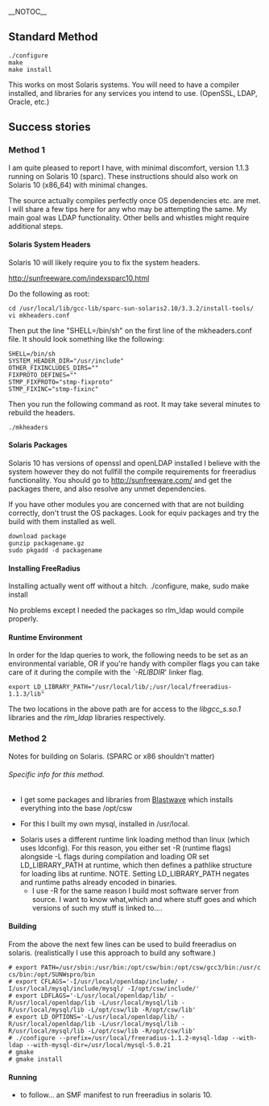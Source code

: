 __NOTOC__

==Standard Method==

 ./configure
 make
 make install

This works on most Solaris systems.  You will need to have a compiler installed, and libraries for any services you intend to use. (OpenSSL, LDAP, Oracle, etc.)

==Success stories==

===Method 1===

I am quite pleased to report I have, with minimal discomfort, version
1.1.3 running on Solaris 10 (sparc). These instructions should also work on Solaris 10 (x86_64) with minimal changes.

The source actually compiles perfectly once OS dependencies etc. are met.
I will share a few tips here for any who may be attempting the same.
My main goal was LDAP functionality.  Other bells and whistles might require
additional steps.

====Solaris System Headers====

Solaris 10 will likely require you to fix the system headers.

http://sunfreeware.com/indexsparc10.html

Do the following as root:
 cd /usr/local/lib/gcc-lib/sparc-sun-solaris2.10/3.3.2/install-tools/
 vi mkheaders.conf

Then put the line "SHELL=/bin/sh" on the first line of the mkheaders.conf
file. It should look something like the following:
 SHELL=/bin/sh
 SYSTEM_HEADER_DIR="/usr/include"
 OTHER_FIXINCLUDES_DIRS=""
 FIXPROTO_DEFINES=""
 STMP_FIXPROTO="stmp-fixproto"
 STMP_FIXINC="stmp-fixinc"

Then you run the following command as root. It may take several minutes to
rebuild the headers.
 ./mkheaders

====Solaris Packages====

Solaris 10 has versions of openssl and openLDAP installed I believe with the
system however they do not fullfill the compile requirements for freeradius
functionality.
You should go to http://sunfreeware.com/ and get the packages there, and
also resolve any unmet dependencies.

If you have other modules you are concerned with that are not building
correctly, don't trust the OS packages.  Look for equiv packages and try the
build with them installed as well.
 download package
 gunzip packagename.gz
 sudo pkgadd -d packagename

====Installing FreeRadius====

Installing actually went off without a hitch.  ./configure, make, sudo make
install

No problems except I needed the packages so rlm_ldap would compile properly.

====Runtime Environment====

In order for the ldap queries to work, the following needs to be set as an
environmental variable, OR if you're handy with compiler flags you can take
care of it during the compile with the ''`-RLIBDIR''' linker flag.

 export LD_LIBRARY_PATH="/usr/local/lib/;/usr/local/freeradius-1.1.3/lib"

The two locations in the above path are for access to the ''libgcc_s.so.1''
libraries and the ''rlm_ldap'' libraries respectively.

===Method 2===

Notes for building on Solaris. (SPARC or x86 shouldn't matter)

======Specific info for this method.======

* I get some packages and libraries from [http://www.blastwave.org Blastwave] which installs everything into the base /opt/csw

* For this I built my own mysql, installed in /usr/local.

* Solaris uses a different runtime link loading method than linux (which uses ldconfig). For this reason, you either set -R (runtime flags) alongside -L flags during compilation and loading OR set LD_LIBRARY_PATH at runtime, which then defines a pathlike structure for loading libs at runtime. NOTE. Setting LD_LIBRARY_PATH negates and runtime paths already encoded in binaries.
** I use -R for the same reason I build most software server from source. I want to know what,which and where stuff goes and which versions of such my stuff is linked to....

====Building====

From the above the next few lines can be used to build freeradius on solaris. (realistically I use this approach to build any software.)

 # export PATH=/usr/sbin:/usr/bin:/opt/csw/bin:/opt/csw/gcc3/bin:/usr/ccs/bin:/opt/SUNWspro/bin
 # export CFLAGS='-I/usr/local/openldap/include/ -I/usr/local/mysql/include/mysql/ -I/opt/csw/include/'
 # export LDFLAGS='-L/usr/local/openldap/lib/ -R/usr/local/openldap/lib -L/usr/local/mysql/lib -R/usr/local/mysql/lib -L/opt/csw/lib -R/opt/csw/lib'
 # export LD_OPTIONS='-L/usr/local/openldap/lib/ -R/usr/local/openldap/lib -L/usr/local/mysql/lib -R/usr/local/mysql/lib -L/opt/csw/lib -R/opt/csw/lib'
 # ./configure --prefix=/usr/local/freeradius-1.1.2-mysql-ldap --with-ldap --with-mysql-dir=/usr/local/mysql-5.0.21
 # gmake
 # gmake install

====Running====

* to follow... an SMF manifest to run freeradius in solaris 10.
